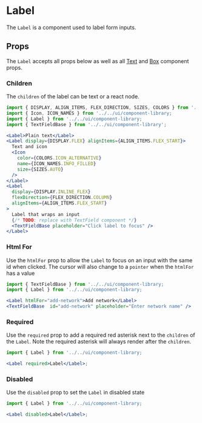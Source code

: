 

# Label

The `Label` is a component used to label form inputs.

<Canvas>
  <Story id="ui-components-component-library-label-label-stories-js--default-story" />
</Canvas>

## Props

The `Label` accepts all props below as well as all [Text](/docs/ui-components-component-library-text-text-stories-js--default-story#props) and [Box](/docs/ui-components-ui-box-box-stories-js--default-story#props) component props.

<ArgsTable of={Label} />

### Children

The `children` of the label can be text or a react node.

<Canvas>
  <Story id="ui-components-component-library-label-label-stories-js--children" />
</Canvas>

```jsx
import { DISPLAY, ALIGN_ITEMS, FLEX_DIRECTION, SIZES, COLORS } from '../../../helpers/constants/design-system';
import { Icon, ICON_NAMES } from '../../ui/component-library;
import { Label } from '../../ui/component-library;
import { TextFieldBase } from '../../ui/component-library';

<Label>Plain text</Label>
<Label display={DISPLAY.FLEX} alignItems={ALIGN_ITEMS.FLEX_START}>
  Text and icon
  <Icon
    color={COLORS.ICON_ALTERNATIVE}
    name={ICON_NAMES.INFO_FILLED}
    size={SIZES.AUTO}
  />
</Label>
<Label
  display={DISPLAY.INLINE_FLEX}
  flexDirection={FLEX_DIRECTION.COLUMN}
  alignItems={ALIGN_ITEMS.FLEX_START}
>
  Label that wraps an input
  {/* TODO: replace with TextField component */}
  <TextFieldBase placeholder="Click label to focus" />
</Label>
```

### Html For

Use the `htmlFor` prop to allow the `Label` to focus on an input with the same id when clicked. The cursor will also change to a `pointer` when the `htmlFor` has a value

<Canvas>
  <Story id="ui-components-component-library-label-label-stories-js--html-for" />
</Canvas>

```jsx
import { TextFieldBase } from '../../ui/component-library;
import { Label } from '../../ui/component-library;

<Label htmlFor="add-network">Add network</Label>
<TextFieldBase  id="add-network" placeholder="Enter network name" />
```

### Required

Use the `required` prop to add a required red asterisk next to the `children` of the `Label`. Note the required asterisk will always render after the `children`.

<Canvas>
  <Story id="ui-components-component-library-label-label-stories-js--required" />
</Canvas>

```jsx
import { Label } from '../../ui/component-library;

<Label required>Label</Label>;
```

### Disabled

Use the `disabled` prop to set the `Label` in disabled state

<Canvas>
  <Story id="ui-components-component-library-label-label-stories-js--disabled" />
</Canvas>

```jsx
import { Label } from '../../ui/component-library;

<Label disabled>Label</Label>;
```
